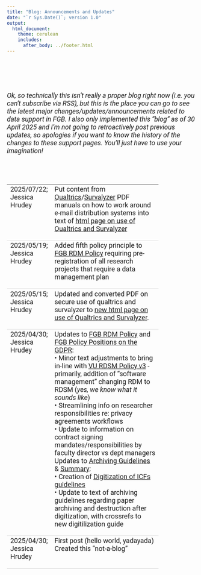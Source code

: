 ```yaml
---
title: "Blog: Announcements and Updates"
date: "`r Sys.Date()`; version 1.0"
output: 
  html_document:
    theme: cerulean
    includes: 
      after_body: ../footer.html
---
```


<style type="text/css">

/* need to ensure all text is in Roboto so as to be in-line with VU house style*/

body {
  font-family: 'Roboto', sans-serif;
}

.main-container {
  max-width: 80%;
  margin-left: auto;
  margin-right: auto;
  padding-top: 5%;
  padding-bottom: 30%;
  padding-right: 10%;
  padding-left: 10%;
}

h1.title {
  font-size: 28px;
  text-align: center;
}

h4.date { /* this is to affect the size of the date text in the YAML when it prints in html  */
  font-size: 20px;
  text-align: center;
}

p, summary {
  font-size: 18px;
}

li {
  font-size: 18px;
  margin: 5px;
}

table {
  width: 80%;
}

table, td { 
  vertical-align: top;
  text-align: left;
  border-bottom: 1px solid #ddd;
  font-size: 18px;
}


table tr td:first-of-type {
    width: 20%;
    padding-bottom: 20px;
}
table tr td:nth-of-type(2) {
    width: 80%;
    padding-bottom: 20px;
}

</style>

\
\
\


*Ok, so technically this isn't really a proper blog right now (i.e. you can't subscribe via RSS), but this is the place you can go to see the latest major changes/updates/announcements related to data support in FGB. I also only implemented this "blog" as of 30 April 2025 and I'm not going to retroactively post previous updates, so apologies if you want to know the history of the changes to these support pages. You'll just have to use your imagination!*

\
\

| | |
| -- | ----------------------- |
| 2025/07/22; Jessica Hrudey | Put content from [Qualtrics](https://fgbto3-web.labs.vu.nl/rdm/Images/SendingSurveysinQualtricsWithoutUploadingEmails.pdf){target="_blank"}/[Survalyzer](https://fgbto3-web.labs.vu.nl/rdm/Images/SendingSurveysinSurvalyzerWithoutUploadingEmails.pdf){target="_blank"} PDF manuals on how to work around e-mail distribution systems into text of [html page on use of Qualtrics and Survalyzer](../rdm/tools/SecureUseOfQuestionnaireTools.html){target="_blank"} |
| 2025/05/19; Jessica Hrudey | Added fifth policy principle to [FGB RDM Policy](../Policies/FGB_RDM_Policy.html){target="_blank"} requiring pre-registration of all research projects that require a data management plan |
| 2025/05/15; Jessica Hrudey | Updated and converted PDF on secure use of qualtrics and survalyzer to [new html page on use of Qualtrics and Survalyzer](../rdm/tools/SecureUseOfQuestionnaireTools.html){target="_blank"}.
| 2025/04/30; Jessica Hrudey | Updates to [FGB RDM Policy](../Policies/FGB_RDM_Policy.html){target="_blank"} and [FGB Policy Positions on the GDPR](../Policies/FGB_Policy_Positions_GDPR.html){target="_blank"}: <br>&bull; Minor text adjustments to bring in-line with [VU RDSM Policy v3](https://rdm.vu.nl/public/policies-regulations/RDSM-policy-VU-EN-v3.0.pdf){target="_blank"} - primarily, addition of "software management" changing RDM to RDSM (*yes, we know what it sounds like*) <br>&bull; Streamlining info on researcher responsibilities re: privacy agreements workflows <br>&bull; Update to information on contract signing mandates/responsibilities by faculty director vs dept managers <br> Updates to [Archiving Guidelines](../rdm/archiving/ArchivingGuidelinesFull.html){target="_blank"} & [Summary](../rdm/archiving/ArchivingGuidelinesSummary.html){target="_blank"}: <br>&bull; Creation of [Digitization of ICFs guidelines](../rdm/archiving/DigitizingICFs.html){target="_blank"} <br>&bull; Update to text of archiving guidelines regarding paper archiving and destruction after digitization, with crossrefs to new digitilization guide |
| 2025/04/30; Jessica Hrudey | First post (hello world, yadayada) <br> Created this "not-a-blog" |
